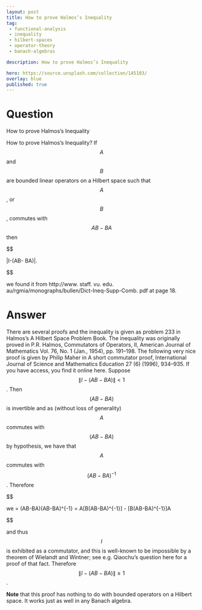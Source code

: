 ---
layout: post
title: How to prove Halmos’s Inequality
tag:
 - functional-analysis
 - inequality
 - hilbert-spaces
 - operator-theory
 - banach-algebras

description: How to prove Halmos’s Inequality

hero: https://source.unsplash.com/collection/145103/
overlay: blue 
published: true
---

# Question 

How to prove Halmos’s Inequality

<!--break-->


How to prove Halmos’s Inequality? 
If $$A$$ and $$B$$ are bounded linear operators on a Hilbert space
such that $$A$$, or $$B$$, commutes with $$AB-BA$$ then 

$$

\|I-(AB- BA)\|\ge 1.


$$


we found it from http://www.
staff.
vu.
edu.
au/rgmia/monographs/bullen/Dict-Ineq-Supp-Comb.
pdf at page 18.


# Answer 


There are several proofs and the inequality is given as problem 233 in Halmos's A Hilbert Space Problem Book. The inequality was originally proved in P.R. Halmos, Commutators of Operators, II, American Journal of Mathematics
Vol. 76, No. 1 (Jan., 1954), pp. 191–198. 
The following very nice proof is given by Philip Maher in A short commutator proof, International Journal of Science and Mathematics Education 27 (6) (1996), 934–935. If you have access, you find it online here.
Suppose $$\|I-(AB-BA)\| \lt 1$$. Then $$(AB-BA)$$ is invertible and as (without loss of generality) $$A$$ commutes with $$(AB-BA)$$ by hypothesis, we have that $$A$$ commutes with $$(AB-BA)^{-1}$$. Therefore


$$

we = (AB-BA)(AB-BA)^{-1} = A[B(AB-BA)^{-1}]  - [B(AB-BA)^{-1}]A

$$


and thus $$I$$ is exhibited as a commutator, and this is well-known to be impossible by a theorem of Wielandt and Wintner; see e.g. Qiaochu's question here for a proof of that fact. Therefore $$\|I-(AB-BA)\| \geq 1$$.


**Note** that this proof has nothing to do with bounded operators on a Hilbert space. It works just as well in any Banach algebra.

